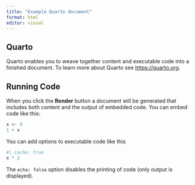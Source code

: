 ```yaml
---
title: "Example Quarto document"
format: html
editor: visual
---
```


## Quarto

Quarto enables you to weave together content and executable code into a finished document. To learn more about Quarto see <https://quarto.org>.

## Running Code

When you click the **Render** button a document will be generated that includes both content and the output of embedded code. You can embed code like this:

```r
x <- 4
1 + x
```

You can add options to executable code like this

```r
#| cache: true
x * 2
```

The `echo: false` option disables the printing of code (only output is displayed).
